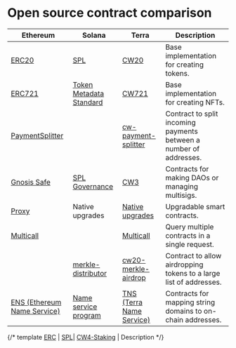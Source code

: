 # Open source contract comparison

Ethereum | Solana | Terra | Description
---------|--------|-------|------
[ERC20](https://github.com/OpenZeppelin/openzeppelin-contracts/tree/master/contracts/token/ERC20) | [SPL](https://spl.solana.com/)| [CW20](https://github.com/CosmWasm/cw-plus/tree/0.9.x/contracts/cw20-base) | Base implementation for creating tokens.
[ERC721](https://github.com/OpenZeppelin/openzeppelin-contracts/tree/master/contracts/token/ERC721) | [Token Metadata Standard](https://docs.metaplex.com/token-metadata/Versions/v1.0.0/nft-standard) | [CW721](https://github.com/CosmWasm/cw-nfts/tree/67afea4c31824ad55839ff3f0e18331cdce9306d/contracts/cw721-metadata-onchain) | Base implementation for creating NFTs.
[PaymentSplitter](https://github.com/OpenZeppelin/openzeppelin-contracts/blob/master/contracts/finance/PaymentSplitter.sol) | | [cw-payment-splitter](https://github.com/ebaker/cw-payment-splitter) | Contract to split incoming payments between a number of addresses.
[Gnosis Safe](https://gnosis.io/safe/) | [SPL Governance](https://github.com/solana-labs/solana-program-library/tree/master/governance) | [CW3](https://github.com/CosmWasm/cw-plus/tree/0.9.x/contracts/cw3-fixed-multisig) | Contracts for making DAOs or managing multisigs.
[Proxy](https://github.com/OpenZeppelin/openzeppelin-contracts/tree/master/contracts/proxy) | Native upgrades | [Native upgrades](https://docs.terra.money/docs/develop/dapp/quick-start/contract-migration.html) | Upgradable smart contracts.
[Multicall](https://github.com/makerdao/multicall) | | [Multicall](https://github.com/scb-10x/multicall) | Query multiple contracts in a single request.
|  | [merkle-distributor](https://github.com/saber-hq/merkle-distributor) | [cw20-merkle-airdrop](https://github.com/CosmWasm/cw-plus/tree/0.9.x/contracts/cw20-merkle-airdrop) | Contract to allow airdropping tokens to a large list of addresses.
[ENS (Ethereum Name Service)](https://github.com/ensdomains/ens-contracts) | [Name service program](https://github.com/solana-labs/solana-program-library/tree/master/name-service) | [TNS (Terra Name Service)](https://github.com/jormungandr12/tns) | Contracts for mapping string domains to on-chain addresses.


{/* template 
[ERC]() | [SPL]()| [CW4-Staking]() | Description
*/}
